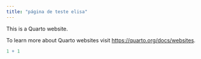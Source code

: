 ---
title: "página de teste elisa"
---

This is a Quarto website.

To learn more about Quarto websites visit <https://quarto.org/docs/websites>.

```{r}
1 + 1
```
